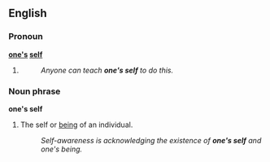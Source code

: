 ==English==

===Pronoun===
'''[[one's]] [[self]]'''

# {{obsolete spelling of|oneself}}
#:''Anyone can teach '''one's self''' to do this.''

===Noun phrase===
{{rfc-xphrase|Noun phrase}}
'''one's self'''

# The self or [[being]] of an individual.
#:''Self-awareness is acknowledging the existence of '''one's self''' and one's being.''